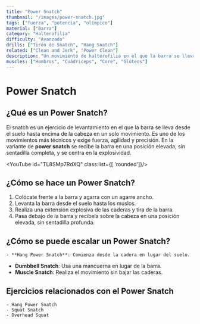 ```yaml
---
title: "Power Snatch"
thumbnail: "/images/power-snatch.jpg"
tags: ["fuerza", "potencia", "olímpico"]
material: ["Barra"]
category: "Halterofília"
difficulty: "Avanzado"
drills: ["Tirón de Snatch", "Hang Snatch"]
related: ["Clean and Jerk", "Power Clean"]
description: "Un movimiento de halterofilia en el que la barra se lleva sobre la cabeza en un movimiento continuo, enfocado en la potencia y la coordinación."
muscles: ["Hombros", "Cuádriceps", "Core", "Glúteos"]
---
```


# Power Snatch

## ¿Qué es un Power Snatch?
El snatch es un ejercicio de levantamiento en el que la barra se lleva desde el suelo hasta encima de la cabeza en un solo movimiento. Es uno de los movimientos más técnicos y exige fuerza, agilidad y precisión. En la variante de **power snatch** se recibe la barra en una posición elevada, sin sentadilla completa, y se centra en la explosividad.

  <YouTube id="TL8SMp7RdXQ" class:list={[ 'rounded']}/>
  
## ¿Cómo se hace un Power Snatch?
  1. Colócate frente a la barra y agarra con un agarre ancho.
  2. Levanta la barra desde el suelo hasta los muslos.
  3. Realiza una extensión explosiva de las caderas y tira de la barra.
  4. Pasa debajo de la barra y recíbela sobre la cabeza en una posición elevada, sin sentadilla profunda.


  ## ¿Cómo se puede escalar un Power Snatch?
    - **Hang Power Snatch**: Comienza desde la cadera en lugar del suelo.
  - **Dumbbell Snatch**: Usa una mancuerna en lugar de la barra.
  - **Muscle Snatch**: Realiza el movimiento sin bajar las caderas.

  ## Ejercicios relacionados con el Power Snatch
    - Hang Power Snatch
    - Squat Snatch
    - Overhead Squat